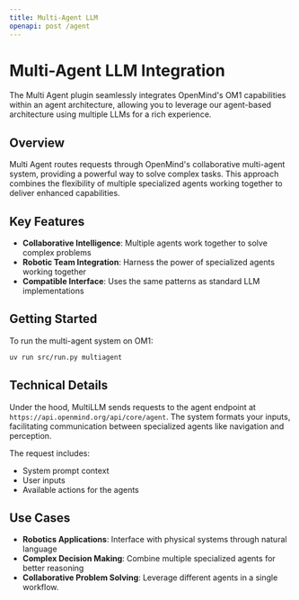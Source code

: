 ```yaml
---
title: Multi-Agent LLM
openapi: post /agent
---
```


# Multi-Agent LLM Integration

The Multi Agent plugin seamlessly integrates OpenMind's OM1 capabilities within an agent architecture, allowing you to leverage our agent-based architecture using multiple LLMs for a rich experience.

## Overview

Multi Agent routes requests through OpenMind's collaborative multi-agent system, providing a powerful way to solve complex tasks. This approach combines the flexibility of multiple specialized agents working together to deliver enhanced capabilities.

## Key Features

- **Collaborative Intelligence**: Multiple agents work together to solve complex problems
- **Robotic Team Integration**: Harness the power of specialized agents working together
- **Compatible Interface**: Uses the same patterns as standard LLM implementations

## Getting Started

To run the multi-agent system on OM1:

```bash
uv run src/run.py multiagent
```

## Technical Details

Under the hood, MultiLLM sends requests to the agent endpoint at `https://api.openmind.org/api/core/agent`. The system formats your inputs, facilitating communication between specialized agents like navigation and perception.

The request includes:
- System prompt context
- User inputs
- Available actions for the agents

## Use Cases

- **Robotics Applications**: Interface with physical systems through natural language
- **Complex Decision Making**: Combine multiple specialized agents for better reasoning
- **Collaborative Problem Solving**: Leverage different agents in a single workflow.